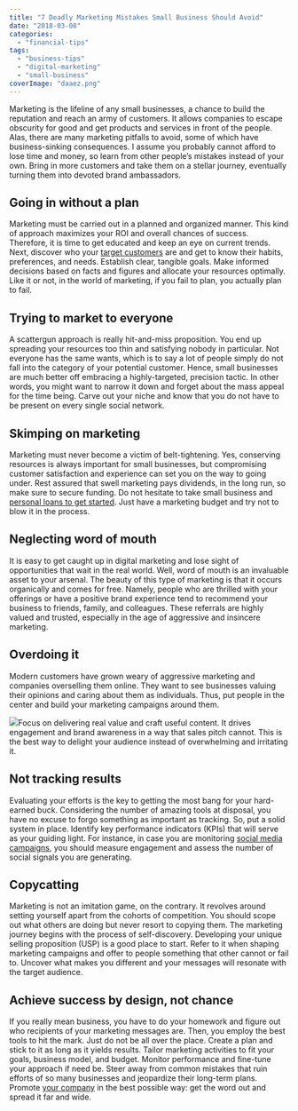 ```yaml
---
title: "7 Deadly Marketing Mistakes Small Business Should Avoid"
date: "2018-03-08"
categories: 
  - "financial-tips"
tags: 
  - "business-tips"
  - "digital-marketing"
  - "small-business"
coverImage: "daaez.png"
---
```


Marketing is the lifeline of any small businesses, a chance to build the reputation and reach an army of customers. It allows companies to escape obscurity for good and get products and services in front of the people. Alas, there are many marketing pitfalls to avoid, some of which have business-sinking consequences. I assume you probably cannot afford to lose time and money, so learn from other people’s mistakes instead of your own. Bring in more customers and take them on a stellar journey, eventually turning them into devoted brand ambassadors.

## Going in without a plan

Marketing must be carried out in a planned and organized manner. This kind of approach maximizes your ROI and overall chances of success. Therefore, it is time to get educated and keep an eye on current trends. Next, discover who your [target customers](https://www.inc.com/guides/2010/06/defining-your-target-market.html) are and get to know their habits, preferences, and needs. Establish clear, tangible goals. Make informed decisions based on facts and figures and allocate your resources optimally. Like it or not, in the world of marketing, if you fail to plan, you actually plan to fail.

## Trying to market to everyone

A scattergun approach is really hit-and-miss proposition. You end up spreading your resources too thin and satisfying nobody in particular. Not everyone has the same wants, which is to say a lot of people simply do not fall into the category of your potential customer. Hence, small businesses are much better off embracing a highly-targeted, precision tactic. In other words, you might want to narrow it down and forget about the mass appeal for the time being. Carve out your niche and know that you do not have to be present on every single social network.

## Skimping on marketing

Marketing must never become a victim of belt-tightening. Yes, conserving resources is always important for small businesses, but compromising customer satisfaction and experience can set you on the way to going under. Rest assured that swell marketing pays dividends, in the long run, so make sure to secure funding. Do not hesitate to take small business and [personal loans to get started](https://www.societyone.com.au/personal-loans). Just have a marketing budget and try not to blow it in the process.

## Neglecting word of mouth

It is easy to get caught up in digital marketing and lose sight of opportunities that wait in the real world. Well, word of mouth is an invaluable asset to your arsenal. The beauty of this type of marketing is that it occurs organically and comes for free. Namely, people who are thrilled with your offerings or have a positive brand experience tend to recommend your business to friends, family, and colleagues. These referrals are highly valued and trusted, especially in the age of aggressive and insincere marketing.

## Overdoing it

Modern customers have grown weary of aggressive marketing and companies overselling them online. They want to see businesses valuing their opinions and caring about them as individuals. Thus, put people in the center and build your marketing campaigns around them.

![](/images/blog-images/plan-1024x682.jpeg)Focus on delivering real value and craft useful content. It drives engagement and brand awareness in a way that sales pitch cannot. This is the best way to delight your audience instead of overwhelming and irritating it.

## Not tracking results

Evaluating your efforts is the key to getting the most bang for your hard-earned buck. Considering the number of amazing tools at disposal, you have no excuse to forgo something as important as tracking. So, put a solid system in place. Identify key performance indicators (KPIs) that will serve as your guiding light. For instance, in case you are monitoring [social media campaigns](https://www.netcashcows.co.uk/658/social-media/effective-social-media-strategies-for-your-business.html), you should measure engagement and assess the number of social signals you are generating.

## Copycatting

Marketing is not an imitation game, on the contrary. It revolves around setting yourself apart from the cohorts of competition. You should scope out what others are doing but never resort to copying them. The marketing journey begins with the process of self-discovery. Developing your unique selling proposition (USP) is a good place to start. Refer to it when shaping marketing campaigns and offer to people something that other cannot or fail to. Uncover what makes you different and your messages will resonate with the target audience.

## Achieve success by design, not chance

If you really mean business, you have to do your homework and figure out who recipients of your marketing messages are. Then, you employ the best tools to hit the mark. Just do not be all over the place. Create a plan and stick to it as long as it yields results. Tailor marketing activities to fit your goals, business model, and budget. Monitor performance and fine-tune your approach if need be. Steer away from common mistakes that ruin efforts of so many businesses and jeopardize their long-term plans. Promote [your company](http://imperiumapps.com) in the best possible way: get the word out and spread it far and wide.
